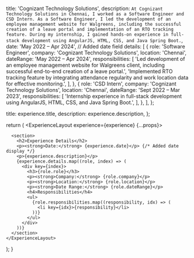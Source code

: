 

  title: 'Cognizant Technology Solutions',
  description: `At Cognizant Technology Solutions in Chennai, I worked as a Software Engineer and CSD Intern. As a Software Engineer, I led the development of an employee management website for Walgreens, including the successful creation of a leave portal and implementation of an RTO tracking feature. During my internship, I gained hands-on experience in full-stack development using AngularJS, HTML, CSS, and Java Spring Boot.`,
  date: 'May 2022 – Apr 2024', // Added date field
  details: [
    {
      role: 'Software Engineer',
      company: 'Cognizant Technology Solutions',
      location: 'Chennai',
      dateRange: 'May 2022 – Apr 2024',
      responsibilities: [
        'Led development of an employee management website for Walgreens client, including successful end-to-end creation of a leave portal.',
        'Implemented RTO tracking feature by integrating attendance regularity and work location data for effective monitoring.',
      ],
    },
    {
      role: 'CSD Intern',
      company: 'Cognizant Technology Solutions',
      location: 'Chennai',
      dateRange: 'Sept 2022 – Mar 2023',
      responsibilities: [
        'Internship experience in full-stack development using AngularJS, HTML, CSS, and Java Spring Boot.',
      ],
    },
  ],
};

  title: experience.title,
  description: experience.description,
};

  return (
    <ExperienceLayout experience={experience} {...props}>
      
      <section>
        <h2>Experience Details</h2>
        <p><strong>Date:</strong> {experience.date}</p> {/* Added date display */}
        <p>{experience.description}</p>
        {experience.details.map((role, index) => (
          <div key={index}>
            <h3>{role.role}</h3>
            <p><strong>Company:</strong> {role.company}</p>
            <p><strong>Location:</strong> {role.location}</p>
            <p><strong>Date Range:</strong> {role.dateRange}</p>
            <h4>Responsibilities</h4>
            <ul>
              {role.responsibilities.map((responsibility, idx) => (
                <li key={idx}>{responsibility}</li>
              ))}
            </ul>
          </div>
        ))}
      </section>
    </ExperienceLayout>
  );
}
